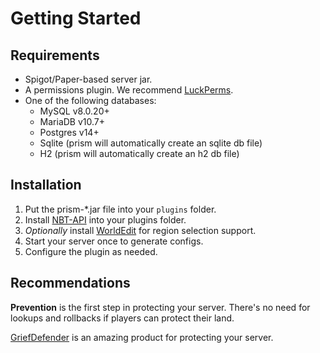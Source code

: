 # Getting Started

## Requirements

* Spigot/Paper-based server jar.
* A permissions plugin. We recommend [LuckPerms](https://luckperms.net/).
* One of the following databases:
   * MySQL v8.0.20+
   * MariaDB v10.7+
   * Postgres v14+
   * Sqlite (prism will automatically create an sqlite db file)
   * H2 (prism will automatically create an h2 db file)

## Installation

1. Put the prism-*.jar file into your ``plugins`` folder.
2. Install [NBT-API](https://modrinth.com/plugin/nbtapi) into your plugins folder.
3. _Optionally_ install [WorldEdit](https://modrinth.com/plugin/nbtapi>) for region selection support.
4. Start your server once to generate configs.
5. Configure the plugin as needed.

## Recommendations

**Prevention** is the first step in protecting your server. There's no need for lookups and rollbacks if players can protect their land.

[GriefDefender](https://docs.griefdefender.com/) is an amazing product for protecting your server.